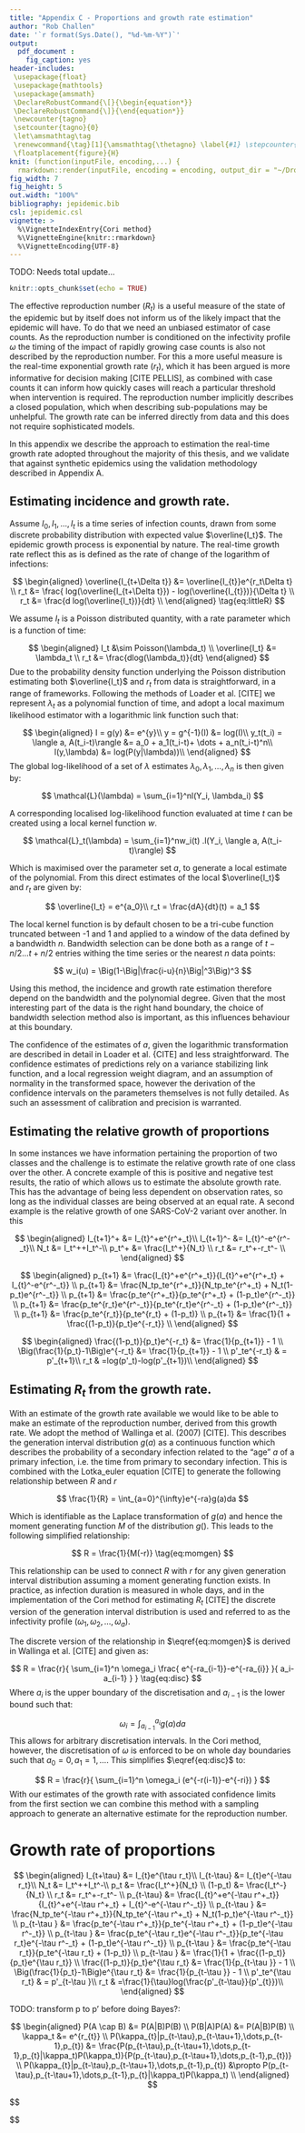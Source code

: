 ```yaml
---
title: "Appendix C - Proportions and growth rate estimation"
author: "Rob Challen"
date: '`r format(Sys.Date(), "%d-%m-%Y")`'
output: 
  pdf_document :
    fig_caption: yes
header-includes:
 \usepackage{float}
 \usepackage{mathtools}
 \usepackage{amsmath}
 \DeclareRobustCommand{\[}{\begin{equation*}}
 \DeclareRobustCommand{\]}{\end{equation*}}
 \newcounter{tagno}
 \setcounter{tagno}{0}
 \let\amsmathtag\tag
 \renewcommand{\tag}[1]{\amsmathtag{\thetagno} \label{#1} \stepcounter{tagno}}
 \floatplacement{figure}{H}    
knit: (function(inputFile, encoding,...) {
  rmarkdown::render(inputFile, encoding = encoding, output_dir = "~/Dropbox/sarscov2/r-estimation-methodology", output_file=paste0('proportion-and-growth-rate-',Sys.Date(),'.pdf')) })
fig_width: 7
fig_height: 5
out.width: "100%"
bibliography: jepidemic.bib
csl: jepidemic.csl
vignette: >
  %\VignetteIndexEntry{Cori method}
  %\VignetteEngine{knitr::rmarkdown}
  %\VignetteEncoding{UTF-8}
---
```


TODO: Needs total update...

```r
knitr::opts_chunk$set(echo = TRUE)
```

The effective reproduction number ($R_t$) is a useful measure of the state of the epidemic but by itself does not inform us of the likely impact that the epidemic will have. To do that we need an unbiased estimator of case counts. As the reproduction number is conditioned on the infectivity profile $\omega$ the timing of the impact of rapidly growing case counts is also not described by the reproduction number. For this a more useful measure is the real-time exponential growth rate ($r_t$), which it has been argued is more informative for decision making [CITE PELLIS], as combined with case counts it can inform how quickly cases will reach a particular threshold when intervention is required. The reproduction number implicitly describes a closed population, which when describing sub-populations may be unhelpful. The growth rate can be inferred directly from data and this does not require sophisticated models.

In this appendix we describe the approach to estimation the real-time growth rate adopted throughout the majority of this thesis, and we validate that against synthetic epidemics using the validation methodology described in Appendix A.

## Estimating incidence and growth rate.

Assume $I_0, I_1, \dots, I_t$ is a time series of infection counts, drawn from some discrete probability distribution with expected value $\overline{I_t}$. The epidemic growth process is exponential by nature. The real-time growth rate reflect this as is defined as the rate of change of the logarithm of infections:

$$
\begin{aligned}
\overline{I_{t+\Delta t}} &= \overline{I_{t}}e^{r_t\Delta t} \\
r_t &= \frac{ log(\overline{I_{t+\Delta t}}) - log(\overline{I_{t}})}{\Delta t} \\
r_t &= \frac{d log(\overline{I_t})}{dt} \\
\end{aligned} \tag{eq:littleR}
$$

We assume $I_t$ is a Poisson distributed quantity, with a rate parameter which is a function of time:

$$
\begin{aligned}
I_t &\sim Poisson(\lambda_t) \\
\overline{I_t} &= \lambda_t \\
r_t &= \frac{dlog(\lambda_t)}{dt}
\end{aligned}
$$
Due to the probability density function underlying the Poisson distribution estimating both $\overline{I_t}$ and $r_t$ from data is straightforward, in a range of frameworks. Following the methods of Loader et al. [CITE] we represent $\lambda_t$ as a polynomial function of time, and adopt a local maximum likelihood estimator with a logarithmic link function such that:

$$
\begin{aligned}
I = g(y) &= e^{y}\\
y = g^{-1}(I) &= log(I)\\
y_t(t_i) = \langle a, A(t_i-t)\rangle &= a_0 + a_1(t_i-t)+ \dots + a_n(t_i-t)^n\\
l(y,\lambda) &= log(P(y|\lambda))\\
\end{aligned}
$$
The global log-likelihood of a set of $\lambda$ estimates $\lambda_0, \lambda_1, \dots, \lambda_n$ is then given by:

$$
\mathcal{L}(\lambda) = \sum_{i=1}^nl(Y_i, \lambda_i)
$$

A corresponding localised log-likelihood function evaluated at time $t$ can be created using a local kernel function $w$.

$$
\mathcal{L}_t(\lambda) = \sum_{i=1}^nw_i(t) .l(Y_i, \langle a, A(t_i-t)\rangle)
$$

Which is maximised over the parameter set $a$, to generate a local estimate of the polynomial. From this direct estimates of the local $\overline{I_t}$ and $r_t$ are given by:

$$
\overline{I_t} = e^{a_0}\\
r_t = \frac{dA}{dt}(t) = a_1
$$

The local kernel function is by default chosen to be a tri-cube function truncated between -1 and 1 and applied to a window of the data defined by a bandwidth $n$. Bandwidth selection can be done both as a range of $t-n/2 \dots t+n/2$ entries withing the time series or the nearest $n$ data points: 

$$
w_i(u) = \Big(1-\Big|\frac{i-u}{n}\Big|^3\Big)^3
$$

Using this method, the incidence and growth rate estimation therefore depend on the bandwidth and the polynomial degree. Given that the most interesting part of the data is the right hand boundary, the choice of bandwidth selection method also is important, as this influences behaviour at this boundary.

The confidence of the estimates of $a$, given the logarithmic transformation are described in detail in Loader et al. {CITE] and less straightforward. The confidence estimates of predictions rely on a variance stabilizing link function, and a local regression weight diagram, and an assumption of normality in the transformed space, however the derivation of the confidence intervals on the parameters themselves is not fully detailed. As such an assessment of calibration and precision is warranted.

## Estimating the relative growth of proportions

In some instances we have information pertaining the proportion of two classes and the challenge is to estimate the relative growth rate of one class over the other. A concrete example of this is positive and negative test results, the ratio of which allows us to estimate the absolute growth rate. This has the advantage of being less dependent on observation rates, so long as the individual classes are being observed at an equal rate. A second example is the relative growth of one SARS-CoV-2 variant over another. In this 

$$
\begin{aligned}
I_{t+1}^+ &= I_{t}^+e^{r^+_t}\\
I_{t+1}^- &= I_{t}^-e^{r^-_t}\\
N_t &= I_t^++I_t^-\\
p_t^+ &= \frac{I_t^+}{N_t} \\
r_t &= r_t^+-r_t^- \\
\end{aligned}
$$

$$
\begin{aligned}
p_{t+1} &= \frac{I_{t}^+e^{r^+_t}}{I_{t}^+e^{r^+_t} + I_{t}^-e^{r^-_t}} \\
p_{t+1} &= \frac{N_tp_te^{r^+_t}}{N_tp_te^{r^+_t} + N_t(1-p_t)e^{r^-_t}} \\
p_{t+1} &= \frac{p_te^{r^+_t}}{p_te^{r^+_t} + (1-p_t)e^{r^-_t}} \\
p_{t+1} &= \frac{p_te^{r_t}e^{r^-_t}}{p_te^{r_t}e^{r^-_t} + (1-p_t)e^{r^-_t}} \\
p_{t+1} &= \frac{p_te^{r_t}}{p_te^{r_t} + (1-p_t)} \\
p_{t+1} &= \frac{1}{1 + \frac{(1-p_t)}{p_t}e^{-r_t}} \\
\end{aligned}
$$

$$
\begin{aligned}
\frac{(1-p_t)}{p_t}e^{-r_t} &= \frac{1}{p_{t+1}} - 1 \\
\Big(\frac{1}{p_t}-1\Big)e^{-r_t} &= \frac{1}{p_{t+1}} - 1 \\
p'_te^{-r_t} & = p'_{t+1}\\
r_t & =log(p'_t)-log(p'_{t+1})\\
\end{aligned}
$$

## Estimating $R_t$ from the growth rate.

With an estimate of the growth rate available we would like to be able to make an estimate of the reproduction number, derived from this growth rate. We adopt the method of Wallinga et al. (2007) [CITE]. This describes the generation interval distribution $g(a)$ as a continuous function which describes the probability of a secondary infection related to the "age" $a$ of a primary infection, i.e. the time from primary to secondary infection. This is combined with the Lotka_euler equation [CITE] to generate the following relationship between $R$ and $r$

$$
\frac{1}{R} = \int_{a=0}^{\infty}e^{-ra}g(a)da
$$

Which is identifiable as the Laplace transformation of $g(a)$ and hence the moment generating function $M$ of the distribution $g()$. This leads to the following simplified relationship:

$$
R = \frac{1}{M(-r)}
\tag{eq:momgen}
$$

This relationship can be used to connect $R$ with $r$ for any given generation interval distribution assuming a moment generating function exists. In practice, as infection duration is measured in whole days, and in the implementation of the Cori method for estimating $R_t$ [CITE] the discrete version of the generation interval distribution is used and referred to as the infectivity profile ($\omega_1, \omega_2, \dots, \omega_a$). 

The discrete version of the relationship in $\eqref{eq:momgen}$ is derived in Wallinga et al. [CITE] and given as:

$$
R = \frac{r}{
  \sum_{i=1}^n
  \omega_i \frac{
    e^{-ra_{i-1}}-e^{-ra_{i}}
  }{
    a_i-a_{i-1}
  }
}
\tag{eq:disc}
$$
Where $a_i$ is the upper boundary of the discretisation and $a_{i-1}$ is the lower bound such that:

$$
\omega_i = \int_{a_{i-1}}^{a_i}g(a)da
$$
This allows for arbitrary discretisation intervals. In the Cori method, however, the discretisation of $\omega$ is enforced to be on whole day boundaries such that $a_0 = 0, a_1 = 1, \dots$. This simplifies $\eqref{eq:disc}$ to:

$$
R = \frac{r}{
  \sum_{i=1}^n
  \omega_i (e^{-r(i-1)}-e^{-ri})
}
$$
With our estimates of the growth rate with associated confidence limits from the first section we can combine this method with a sampling approach to generate an alternative estimate for the reproduction number.

# Growth rate of proportions


$$
\begin{aligned}
I_{t+\tau} &= I_{t}e^{\tau r_t}\\
I_{t-\tau} &= I_{t}e^{-\tau r_t}\\
N_t &= I_t^++I_t^-\\
p_t &= \frac{I_t^+}{N_t} \\
(1-p_t) &= \frac{I_t^-}{N_t} \\
r_t &= r_t^+-r_t^- \\
p_{t-\tau} &= \frac{I_{t}^+e^{-\tau r^+_t}}{I_{t}^+e^{-\tau r^+_t} + I_{t}^-e^{-\tau r^-_t}} \\
p_{t-\tau } &= \frac{N_tp_te^{-\tau r^+_t}}{N_tp_te^{-\tau r^+_t} + N_t(1-p_t)e^{-\tau r^-_t}} \\
p_{t-\tau } &= \frac{p_te^{-\tau r^+_t}}{p_te^{-\tau r^+_t} + (1-p_t)e^{-\tau r^-_t}} \\
p_{t-\tau } &= \frac{p_te^{-\tau r_t}e^{-\tau r^-_t}}{p_te^{-\tau r_t}e^{-\tau r^-_t} + (1-p_t)e^{-\tau r^-_t}} \\
p_{t-\tau } &= \frac{p_te^{-\tau r_t}}{p_te^{-\tau r_t} + (1-p_t)} \\
p_{t-\tau } &= \frac{1}{1 + \frac{(1-p_t)}{p_t}e^{\tau r_t}} \\
\frac{(1-p_t)}{p_t}e^{\tau r_t} &= \frac{1}{p_{t-\tau }} - 1 \\
\Big(\frac{1}{p_t}-1\Big)e^{\tau r_t} &= \frac{1}{p_{t-\tau }} - 1 \\
p'_te^{\tau r_t} & = p'_{t-\tau }\\
r_t & =\frac{1}{\tau}log(\frac{p'_{t-\tau}}{p'_{t}})\\
\end{aligned}
$$

TODO: transform p to p' before doing Bayes?:

$$
\begin{aligned}
P(A \cap B) &= P(A|B)P(B) \\
P(B|A)P(A) &= P(A|B)P(B) \\
\kappa_t &= e^{r_{t}} \\
P(\kappa_{t}|p_{t-\tau},p_{t-\tau+1},\dots,p_{t-1},p_{t}) &= \frac{P(p_{t-\tau},p_{t-\tau+1},\dots,p_{t-1},p_{t}|\kappa_t)P(\kappa_t)}{P(p_{t-\tau},p_{t-\tau+1},\dots,p_{t-1},p_{t})} \\
P(\kappa_{t}|p_{t-\tau},p_{t-\tau+1},\dots,p_{t-1},p_{t}) &\propto P(p_{t-\tau},p_{t-\tau+1},\dots,p_{t-1},p_{t}|\kappa_t)P(\kappa_t) \\
\end{aligned}
$$

$$
\begin{aligned}
P(p_{t-\tau},p_{t-\tau+1},\dots,p_{t-1},p_{t}|\kappa_t) = \prod_0^\tau \frac{1}{1 + \frac{(1-p_t)}{p_t}\kappa_t^{\tau}} \\

\end{aligned}
$$
